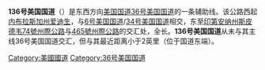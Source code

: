 '''136号美国国道'''（{{lang-en|'''U.S. Route 136'''}}）是东西方向[[美国国道|美国国道]][[36号美国国道|36号美国国道]]的一条辅助线。该公路西起[[内布拉斯加州|内布拉斯加州]][[爱迪生_(内布拉斯加州)|爱迪生]]，与[[6号美国国道|6号美国国道]]/[[34号美国国道|34号美国国道]]相交，东至[[印第安纳州|印第安纳州]][[斯皮德韦_(印第安纳州)|斯皮德韦]][[74號州際公路|74號州際公路]]与[[465號州際公路|465號州際公路]]的交汇处，全长{{Convert|804|mi}}。'''136号美国国道'''从未与其主线36号美国国道交汇，但与其最近距离小于2英里（位于国道东端）。

[[Category:美國國道|Category:美國國道]]
[[Category:36号美国国道|Category:36号美国国道]]